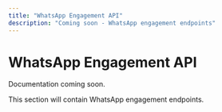 ```yaml
---
title: "WhatsApp Engagement API"
description: "Coming soon - WhatsApp engagement endpoints"
---
```


# WhatsApp Engagement API

Documentation coming soon.

This section will contain WhatsApp engagement endpoints.
